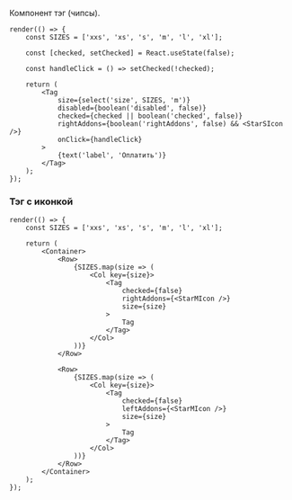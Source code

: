 
Компонент тэг (чипсы).

```tsx live
render(() => {
    const SIZES = ['xxs', 'xs', 's', 'm', 'l', 'xl'];

    const [checked, setChecked] = React.useState(false);

    const handleClick = () => setChecked(!checked);

    return (
        <Tag
            size={select('size', SIZES, 'm')}
            disabled={boolean('disabled', false)}
            checked={checked || boolean('checked', false)}
            rightAddons={boolean('rightAddons', false) && <StarSIcon />}
            onClick={handleClick}
        >
            {text('label', 'Оплатить')}
        </Tag>
    );
});
```

### Тэг с иконкой

```tsx live
render(() => {
    const SIZES = ['xxs', 'xs', 's', 'm', 'l', 'xl'];

    return (
        <Container>
            <Row>
                {SIZES.map(size => (
                    <Col key={size}>
                        <Tag
                            checked={false}
                            rightAddons={<StarMIcon />}
                            size={size}
                        >
                            Tag
                        </Tag>
                    </Col>
                ))}
            </Row>

            <Row>
                {SIZES.map(size => (
                    <Col key={size}>
                        <Tag
                            checked={false}
                            leftAddons={<StarMIcon />}
                            size={size}
                        >
                            Tag
                        </Tag>
                    </Col>
                ))}
            </Row>
        </Container>
    );
});
```
